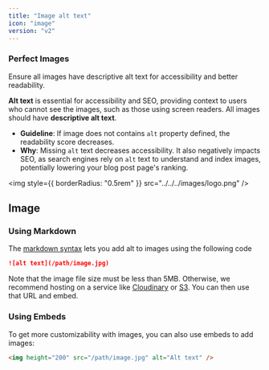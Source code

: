 ```yaml
---
title: "Image alt text"
icon: "image"
version: "v2"
---
```


### Perfect Images

Ensure all images have descriptive alt text for accessibility and better readability.

**Alt text** is essential for accessibility and SEO, providing context to users who cannot see the images, such as those using screen readers. All images should have **descriptive alt text**.

- **Guideline**: If image does not contains `alt` property defined, the readability score decreases.
- **Why**: Missing `alt` text decreases accessibility. It also negatively impacts SEO, as search engines rely on `alt` text to understand and index images, potentially lowering your blog post page's ranking.

<img style={{ borderRadius: "0.5rem" }} src="../../../images/logo.png" />

## Image

### Using Markdown

The [markdown syntax](https://www.markdownguide.org/basic-syntax/#images) lets you add alt to images using the following code

```md
![alt text](/path/image.jpg)
```

Note that the image file size must be less than 5MB. Otherwise, we recommend hosting on a service like [Cloudinary](https://cloudinary.com/) or [S3](https://aws.amazon.com/s3/). You can then use that URL and embed.

### Using Embeds

To get more customizability with images, you can also use embeds to add images:

```html
<img height="200" src="/path/image.jpg" alt="Alt text" />
```
